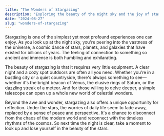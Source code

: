 ```yaml
---
title: "The Wonders of Stargazing"
description: "Exploring the beauty of the night sky and the joy of stargazing."
date: "2024-08-27"
slug: "wonders-of-stargazing"
---
```


Stargazing is one of the simplest yet most profound experiences one can enjoy. As you look up at the night sky, you're peering into the vastness of the universe, a cosmic dance of stars, planets, and galaxies that have existed for billions of years. The feeling of connection to something so ancient and immense is both humbling and exhilarating.

The beauty of stargazing is that it requires very little equipment. A clear night and a cozy spot outdoors are often all you need. Whether you're in a bustling city or a quiet countryside, there's always something to see—whether it's the bright beacon of Venus, the elusive rings of Saturn, or the dazzling streak of a meteor. And for those willing to delve deeper, a simple telescope can open up a whole new world of celestial wonders.

Beyond the awe and wonder, stargazing also offers a unique opportunity for reflection. Under the stars, the worries of daily life seem to fade away, replaced by a sense of peace and perspective. It's a chance to disconnect from the chaos of the modern world and reconnect with the timeless rhythms of the cosmos. So next time the night is clear, take a moment to look up and lose yourself in the beauty of the stars.
